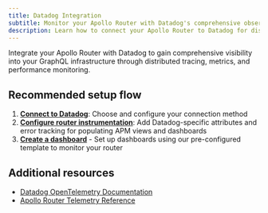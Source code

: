 ```yaml
---
title: Datadog Integration
subtitle: Monitor your Apollo Router with Datadog's comprehensive observability platform
description: Learn how to connect your Apollo Router to Datadog for distributed tracing, metrics collection, and performance monitoring.
---
```


Integrate your Apollo Router with Datadog to gain comprehensive visibility into your GraphQL infrastructure through distributed tracing, metrics, and performance monitoring.

## Recommended setup flow

1. **[Connect to Datadog](/graphos/routing/observability/router-telemetry-otel/apm-guides/datadog/connecting-to-datadog)**: Choose and configure your connection method
1. **[Configure router instrumentation](/graphos/routing/observability/router-telemetry-otel/apm-guides/datadog/router-instrumentation)**: Add Datadog-specific attributes and error tracking for populating APM views and dashboards
1. **[Create a dashboard](/graphos/routing/observability/router-telemetry-otel/apm-guides/datadog/observing-and-monitoring/dashboard-template)** - Set up dashboards using our pre-configured template to monitor your router

## Additional resources

- [Datadog OpenTelemetry Documentation](https://docs.datadoghq.com/opentelemetry/)
- [Apollo Router Telemetry Reference](/graphos/routing/observability/router-telemetry-otel)